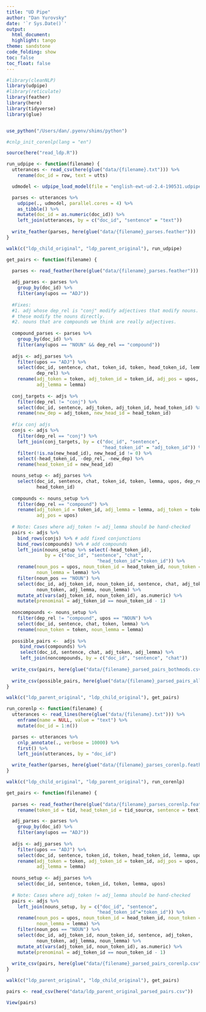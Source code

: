 ```yaml
---
title: "UD Pipe"
author: "Dan Yurovsky"
date: '`r Sys.Date()`'
output:
  html_document:
  highlight: tango
theme: sandstone
code_folding: show
toc: false
toc_float: false
---
```


```r
#library(cleanNLP)
library(udpipe)
#library(reticulate)
library(feather)
library(here)
library(tidyverse)
library(glue)


use_python("/Users/dan/.pyenv/shims/python")

#cnlp_init_corenlp(lang = "en")

source(here("read_ldp.R"))
```

```r
run_udpipe <- function(filename) {
  utterances <- read_csv(here(glue("data/{filename}.txt"))) %>%
    rename(doc_id = row, text = utts)

  udmodel <- udpipe_load_model(file = "english-ewt-ud-2.4-190531.udpipe")

  parses <- utterances %>%
    udpipe(., udmodel, parallel.cores = 4) %>%
    as_tibble() %>%
    mutate(doc_id = as.numeric(doc_id)) %>%
    left_join(utterances, by = c("doc_id", "sentence" = "text"))
  
  write_feather(parses, here(glue("data/{filename}_parses.feather")))
}

walk(c("ldp_child_original", "ldp_parent_original"), run_udpipe)
```

```r
get_pairs <- function(filename) {
  
  parses <- read_feather(here(glue("data/{filename}_parses.feather")))

  adj_parses <- parses %>%
    group_by(doc_id) %>%
    filter(any(upos == "ADJ"))
  
  #Fixes: 
  #1. adj whose dep_rel is "conj" modify adjectives that modify nouns. Make 
  # these modify the nouns directly.
  #2. nouns that are compounds we think are really adjectives.
  
  compound_parses <- parses %>%
    group_by(doc_id) %>%
    filter(any(upos == "NOUN" && dep_rel == "compound"))
  
  adjs <- adj_parses %>%
    filter(upos == "ADJ") %>%
    select(doc_id, sentence, chat, token_id, token, head_token_id, lemma, upos,
           dep_rel) %>%
    rename(adj_token = token, adj_token_id = token_id, adj_pos = upos,
           adj_lemma = lemma)
  
  conj_targets <- adjs %>%
    filter(dep_rel != "conj") %>%
    select(doc_id, sentence, adj_token, adj_token_id, head_token_id) %>%
    rename(new_dep = adj_token, new_head_id = head_token_id)
  
  #fix conj adjs
  conjs <- adjs %>%
    filter(dep_rel == "conj") %>%
    left_join(conj_targets, by = c("doc_id", "sentence", 
                                   "head_token_id" = "adj_token_id")) %>%
    filter(!is.na(new_head_id), new_head_id != 0) %>%
    select(-head_token_id, -dep_rel, -new_dep) %>%
    rename(head_token_id = new_head_id)

  nouns_setup <- adj_parses %>%
    select(doc_id, sentence, chat, token_id, token, lemma, upos, dep_rel,
           head_token_id)
  
  compounds <- nouns_setup %>%
    filter(dep_rel == "compound") %>%
    rename(adj_token_id = token_id, adj_lemma = lemma, adj_token = token,
           adj_pos = upos)
  
  # Note: Cases where adj_token != adj_lemma should be hand-checked
  pairs <- adjs %>%
    bind_rows(conjs) %>% # add fixed conjunctions
    bind_rows(compounds) %>% # add compounds
    left_join(nouns_setup %>% select(-head_token_id), 
              by = c("doc_id", "sentence", "chat",
                                 "head_token_id"="token_id")) %>%
    rename(noun_pos = upos, noun_token_id = head_token_id, noun_token = token,
           noun_lemma = lemma) %>%
    filter(noun_pos == "NOUN") %>%
    select(doc_id, adj_token_id, noun_token_id, sentence, chat, adj_token, 
           noun_token, adj_lemma, noun_lemma) %>%
    mutate_at(vars(adj_token_id, noun_token_id), as.numeric) %>%
    mutate(prenominal = adj_token_id == noun_token_id - 1)
  
  noncompounds <- nouns_setup %>%
    filter(dep_rel != "compound", upos == "NOUN") %>%
    select(doc_id, sentence, chat, token, lemma) %>%
    rename(noun_token = token, noun_lemma = lemma)
    
  possible_pairs <-  adjs %>%
     bind_rows(compounds) %>%
     select(doc_id, sentence, chat, adj_token, adj_lemma) %>%
     left_join(noncompounds, by = c("doc_id", "sentence", "chat"))
  
  write_csv(pairs, here(glue("data/{filename}_parsed_pairs_bothmods.csv")))
  
  write_csv(possible_pairs, here(glue("data/{filename}_parsed_pairs_all_pairs.csv")))
}

walk(c("ldp_parent_original", "ldp_child_original"), get_pairs)
```

```r
run_corenlp <- function(filename) {
  utterances <- read_lines(here(glue("data/{filename}.txt"))) %>%
    enframe(name = NULL, value = "text") %>%
    mutate(doc_id = 1:n())

  parses <- utterances %>%
    cnlp_annotate(., verbose = 10000) %>%
    first() %>%
    left_join(utterances, by = "doc_id")

  write_feather(parses, here(glue("data/{filename}_parses_corenlp.feather")))
}

walk(c("ldp_child_original", "ldp_parent_original"), run_corenlp)
```

```r
get_pairs <- function(filename) {
  
  parses <- read_feather(here(glue("data/{filename}_parses_corenlp.feather"))) %>%
    rename(token_id = tid, head_token_id = tid_source, sentence = text)

  adj_parses <- parses %>%
    group_by(doc_id) %>%
    filter(any(upos == "ADJ"))
  
  adjs <- adj_parses %>%
    filter(upos == "ADJ") %>%
    select(doc_id, sentence, token_id, token, head_token_id, lemma, upos) %>%
    rename(adj_token = token, adj_token_id = token_id, adj_pos = upos,
           adj_lemma = lemma)
  
  nouns_setup <- adj_parses %>%
    select(doc_id, sentence, token_id, token, lemma, upos)
  
  # Note: Cases where adj_token != adj_lemma should be hand-checked
  pairs <- adjs %>%
    left_join(nouns_setup, by = c("doc_id", "sentence", 
                                 "head_token_id"="token_id")) %>%
    rename(noun_pos = upos, noun_token_id = head_token_id, noun_token = token,
           noun_lemma = lemma) %>%
    filter(noun_pos == "NOUN") %>%
    select(doc_id, adj_token_id, noun_token_id, sentence, adj_token, 
           noun_token, adj_lemma, noun_lemma) %>%
    mutate_at(vars(adj_token_id, noun_token_id), as.numeric) %>%
    mutate(prenominal = adj_token_id == noun_token_id - 1)
  
  write_csv(pairs, here(glue("data/{filename}_parsed_pairs_corenlp.csv")))
}

walk(c("ldp_parent_original", "ldp_child_original"), get_pairs)
```

```r
pairs <- read_csv(here("data/ldp_parent_original_parsed_pairs.csv"))

View(pairs)
```

